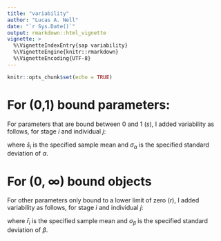 ```yaml
---
title: "variability"
author: "Lucas A. Nell"
date: "`r Sys.Date()`"
output: rmarkdown::html_vignette
vignette: >
  %\VignetteIndexEntry{sap variability}
  %\VignetteEngine{knitr::rmarkdown}
  %\VignetteEncoding{UTF-8}
---
```


```r
knitr::opts_chunk$set(echo = TRUE)
```

# For (0,1) bound parameters:

For parameters that are bound between 0 and 1 ($s$), I added variability as follows,
for stage $i$ and individual $j$:

\begin{align}
\bar\alpha_i &= \text{logit}\left( \bar s_i \right) \\
\varepsilon_{\alpha,j} &\sim N \left(0,\sigma_{\alpha}^2 \right) \\
\alpha_{i,j} &= \bar\alpha_i + \varepsilon_{\alpha,j} \\
s_{i,j} &= \text{logit}^{-1}\left( \alpha_{i,j} \right)
\end{align}

where $\bar s_i$ is the specified sample mean and $\sigma_{\alpha}$ is the 
specified standard deviation of $\alpha$.


# For (0, $\infty$) bound objects

For other parameters only bound to a lower limit of zero ($r$), I added 
variability as follows, for stage $i$ and individual $j$:

\begin{align}
\bar\beta_i &= \text{log}\left( \bar r_i \right) \\
\varepsilon_{\beta,j} &\sim N \left(0,\sigma_{\beta}^2 \right) \\
\beta_{i,j} &= \bar\beta_i + \varepsilon_{\beta,j} \\
r_{i,j} &= \text{exp}\left( \beta_{i,j} \right)
\end{align}

where $\bar r_i$ is the specified sample mean and $\sigma_{\beta}$ is the 
specified standard deviation of $\beta$.
